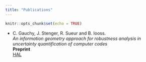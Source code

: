 ```yaml
---
title: "Publications"
---
```


```r
knitr::opts_chunk$set(echo = TRUE)
```


* C. Gauchy, J. Stenger, R. Sueur and B. Iooss. \
  *An information geometry approach for robustness analysis in uncertainty quantification of computer codes * \
  **Preprint** \
  [HAL](https://hal.archives-ouvertes.fr/hal-02425477)